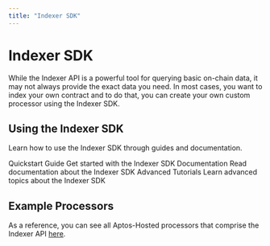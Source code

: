 ```yaml
---
title: "Indexer SDK"
---
```


# Indexer SDK


<IndexerBetaNotice />

While the Indexer API is a powerful tool for querying basic on-chain data, it may not always provide the exact data you need. 
In most cases, you want to index your own contract and to do that, you can create your own custom processor using the Indexer SDK. 

## Using the Indexer SDK

Learn how to use the Indexer SDK through guides and documentation.

<Cards>
  <Card href="indexer-sdk/quickstart">
    <Card.Title>Quickstart Guide</Card.Title>
    <Card.Description>Get started with the Indexer SDK</Card.Description>
  </Card>
  <Card href="indexer-sdk/documentation">
    <Card.Title>Documentation</Card.Title>
    <Card.Description>Read documentation about the Indexer SDK</Card.Description>
  </Card>
  <Card href="indexer-sdk/advanced-tutorials">
    <Card.Title>Advanced Tutorials</Card.Title>
    <Card.Description>Learn advanced topics about the Indexer SDK</Card.Description>
  </Card>
</Cards>


## Example Processors 
As a reference, you can see all Aptos-Hosted processors that comprise the Indexer API [here](https://github.com/aptos-labs/aptos-indexer-processors). 
